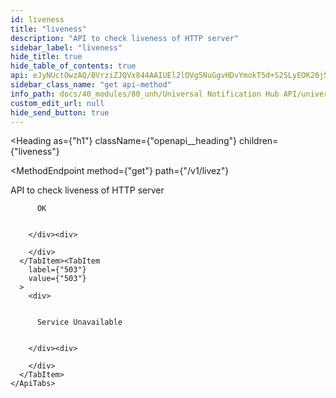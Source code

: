 ```yaml
---
id: liveness
title: "liveness"
description: "API to check liveness of HTTP server"
sidebar_label: "liveness"
hide_title: true
hide_table_of_contents: true
api: eJyNUctOwzAQ/BVrziZJQVx844AAIUEl2lOVg5NuGgvHDvYmokT5d+S2SLyEOK20j5nZmQmsdxFqg0hhpIBSYkuxDqZn4x0UrpZ3gr2oW6qfhTUjOYpR+EbcrlZLcbqSCBR77yJFqAnnRZHKV6DHe8wSl8XFz9EThdHUJNZOj9pYXVnCPEt0xK3fQmFHDIlecwuFfFzkScgb5El1emDCECwUWuZe5fng2sz6WtuzLY020ztjfR/bocpq32EuJYxrfJLChi1BYe1MgtJWPHg2jal1Uiduhwq/edL4IP48SZPj+iIrsiI93/vInXaJ1ekukX4Y+p1iQu0dk+P/J8D7PiEyvXLeW21cYjx4Mp2c22BcQOLoXSnR+sipO02VjrQOdp5T+2WgsIfalBKjDuaQhtqUn/O4uV5hnt8BkVnBmA==
sidebar_class_name: "get api-method"
info_path: docs/40_modules/80_unh/Universal Notification Hub API/universal-notification-hub
custom_edit_url: null
hide_send_button: true
---
```



<Heading
  as={"h1"}
  className={"openapi__heading"}
  children={"liveness"}
>
</Heading>

<MethodEndpoint
  method={"get"}
  path={"/v1/livez"}
>
  
</MethodEndpoint>



API to check liveness of HTTP server

<div>
  <div>
    <ApiTabs
      label={undefined}
      id={undefined}
    >
      <TabItem
        label={"200"}
        value={"200"}
      >
        <div>
          
          
          OK
          
          
        </div><div>
          
        </div>
      </TabItem><TabItem
        label={"503"}
        value={"503"}
      >
        <div>
          
          
          Service Unavailable
          
          
        </div><div>
          
        </div>
      </TabItem>
    </ApiTabs>
  </div>
</div>
      